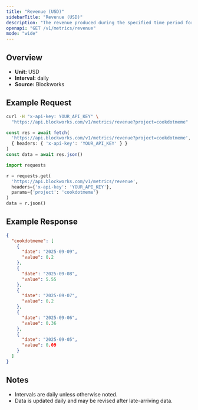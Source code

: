 ```yaml
---
title: "Revenue (USD)"
sidebarTitle: "Revenue (USD)"
description: "The revenue produced during the specified time period for given project."
openapi: "GET /v1/metrics/revenue"
mode: "wide"
---
```


## Overview

- **Unit:** USD
- **Interval:** daily
- **Source:** Blockworks

## Example Request

<CodeGroup>

```bash cURL
curl -H "x-api-key: YOUR_API_KEY" \
  "https://api.blockworks.com/v1/metrics/revenue?project=cookdotmeme"
```

```typescript TypeScript
const res = await fetch(
  'https://api.blockworks.com/v1/metrics/revenue?project=cookdotmeme',
  { headers: { 'x-api-key': 'YOUR_API_KEY' } }
)
const data = await res.json()
```

```python Python
import requests

r = requests.get(
  'https://api.blockworks.com/v1/metrics/revenue',
  headers={'x-api-key': 'YOUR_API_KEY'},
  params={'project': 'cookdotmeme'}
)
data = r.json()
```

</CodeGroup>

## Example Response

```json
{
  "cookdotmeme": [
    {
      "date": "2025-09-09",
      "value": 0.2
    },
    {
      "date": "2025-09-08",
      "value": 5.55
    },
    {
      "date": "2025-09-07",
      "value": 0.2
    },
    {
      "date": "2025-09-06",
      "value": 0.36
    },
    {
      "date": "2025-09-05",
      "value": 0.09
    }
  ]
}
```

## Notes
- Intervals are daily unless otherwise noted.
- Data is updated daily and may be revised after late-arriving data.